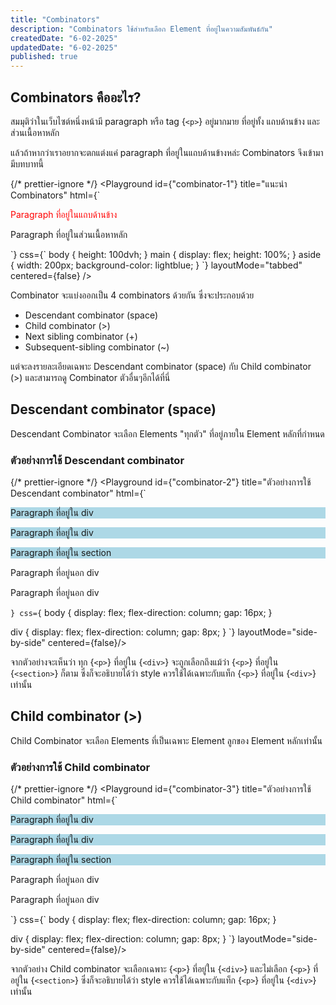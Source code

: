 ```yaml
---
title: "Combinators"
description: "Combinators ใช้สำหรับเลือก Element ที่อยู่ในความสัมพันธ์กัน"
createdDate: "6-02-2025"
updatedDate: "6-02-2025"
published: true
---
```


## Combinators คืออะไร?

สมมุติว่าในเว็บไซต์หนึ่งหน้ามี paragraph หรือ tag <TextCode>{`<p>`}</TextCode> อยู่มากมาย ที่อยู่ทั้ง แถบด้านข้าง และ ส่วนเนื้อหาหลัก

แล้วถ้าหากว่าเราอยากจะตกแต่งแค่ paragraph ที่อยู่ในแถบด้านข้างหล่ะ Combinators จึงเข้ามามีบทบาทนี้

{/* prettier-ignore */}
<Playground
  id={"combinator-1"}
  title="แนะนำ Combinators"
  html={`
<style>
    aside p {
        color: red; /* เลือกเฉพาะ paragraph ที่อยู่ใน aside */
    }
</style>
<main>
    <aside>
      <p>
        Paragraph ที่อยู่ในแถบด้านข้าง
      </p>
    </aside>
    <p> 
      Paragraph ที่อยู่ในส่วนเนื้อหาหลัก
    </p>
</main>
`}
  css={`
    body {
    height: 100dvh;
}
main {
    display: flex;
    height: 100%;
}
aside {
    width: 200px;
    background-color: lightblue;
}
  `}
  layoutMode="tabbed"
  centered={false}
/>

Combinator จะแบ่งออกเป็น 4 combinators ด้วยกัน ซึ่งจะประกอบด้วย

- Descendant combinator (space)
- Child combinator (>)
- Next sibling combinator (+)
- Subsequent-sibling combinator (~)

แต่จะลงรายละเอียดเฉพาะ Descendant combinator (space) กับ Child combinator (>) และสามารถดู Combinator ตัวอื่นๆอีกได้<Link href="https://developer.mozilla.org/en-US/docs/Web/CSS/CSS_selectors">ที่นี่</Link>

## Descendant combinator (space)

Descendant Combinator จะเลือก Elements "ทุกตัว" ที่อยู่ภายใน Element หลักที่กำหนด

### ตัวอย่างการใช้ Descendant combinator

{/* prettier-ignore */}
<Playground
  id={"combinator-2"}
  title="ตัวอย่างการใช้ Descendant combinator"
  html={`
  <style>
    div p {
      background-color: lightblue;
    }
  </style>
<div>
    <p>Paragraph ที่อยู่ใน div</p>
    <p>Paragraph ที่อยู่ใน div</p>
    <section>
      <p>Paragraph ที่อยู่ใน section</p>
    </section>
</div>

<p>Paragraph ที่อยู่นอก div</p>
<p>Paragraph ที่อยู่นอก div</p>

`}
css={`
body {
display: flex;
flex-direction: column;
gap: 16px;
}

div {
display: flex;
flex-direction: column;
gap: 8px;
}
`}
layoutMode="side-by-side" centered={false}/>

จากตัวอย่างจะเห็นว่า ทุก <TextCode>{`<p>`}</TextCode> ที่อยู่ใน <TextCode>{`<div>`}</TextCode> จะถูกเลือกถึงแม้ว่า <TextCode>{`<p>`}</TextCode> ที่อยู่ใน <TextCode>{`<section>`}</TextCode> ก็ตาม ซึ่งก็จะอธิบายได้ว่า style ควรใช้ได้เฉพาะกับแท็ก <TextCode>{`<p>`}</TextCode> ที่อยู่ใน <TextCode>{`<div>`}</TextCode> เท่านั้น

## Child combinator (>)

Child Combinator จะเลือก Elements ที่เป็นเฉพาะ Element ลูกของ Element หลักเท่านั้น

### ตัวอย่างการใช้ Child combinator

{/* prettier-ignore */}
<Playground
  id={"combinator-3"}
  title="ตัวอย่างการใช้ Child combinator"
  html={`
  <style>
    div > p {
      background-color: lightblue;
    }
  </style>
<div>
    <p>Paragraph ที่อยู่ใน div</p>
    <p>Paragraph ที่อยู่ใน div</p>
    <section>
      <p>Paragraph ที่อยู่ใน section</p>
    </section>
</div>

<p>Paragraph ที่อยู่นอก div</p>
<p>Paragraph ที่อยู่นอก div</p>
`} css={`
body {
display: flex;
flex-direction: column;
gap: 16px;
}

div {
display: flex;
flex-direction: column;
gap: 8px;
}
`} layoutMode="side-by-side" centered={false}/>

จากตัวอย่าง Child combinator จะเลือกเฉพาะ <TextCode>{`<p>`}</TextCode> ที่อยู่ใน <TextCode>{`<div>`}</TextCode> และไม่เลือก <TextCode>{`<p>`}</TextCode> ที่อยู่ใน <TextCode>{`<section>`}</TextCode> ซึ่งก็จะอธิบายได้ว่า style ควรใช้ได้เฉพาะกับแท็ก <TextCode>{`<p>`}</TextCode> ที่อยู่ใน <TextCode>{`<div>`}</TextCode> เท่านั้น
